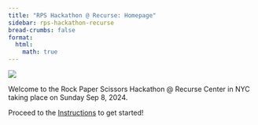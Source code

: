```yaml
---
title: "RPS Hackathon @ Recurse: Homepage"
sidebar: rps-hackathon-recurse
bread-crumbs: false
format:
  html:
    math: true
---
```

![](math.jpeg)

Welcome to the Rock Paper Scissors Hackathon @ Recurse Center in NYC taking place on Sunday Sep 8, 2024. 

Proceed to the [Instructions](instructions.qmd) to get started! 


